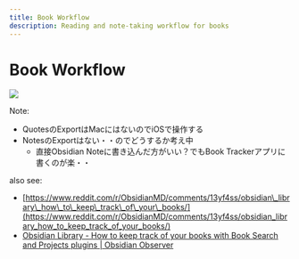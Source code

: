 ```yaml
---
title: Book Workflow
description: Reading and note-taking workflow for books
---
```


# Book Workflow

![](..//assets/file.excalidraw_1.svg)

Note:

* QuotesのExportはMacにはないのでiOSで操作する
* NotesのExportはない・・のでどうするか考え中
  * 直接Obsidian Noteに書き込んだ方がいい？でもBook Trackerアプリに書くのが楽・・

also see:

* [https://www.reddit.com/r/ObsidianMD/comments/13yf4ss/obsidian\_library\_how\_to\_keep\_track\_of\_your\_books/](https://www.reddit.com/r/ObsidianMD/comments/13yf4ss/obsidian_library_how_to_keep_track_of_your_books/)
* [Obsidian Library - How to keep track of your books with Book Search and Projects plugins | Obsidian Observer](https://medium.com/obsidian-observer/obsidian-library-how-to-keep-track-of-your-books-with-book-search-and-projects-plugins-716599633715)
